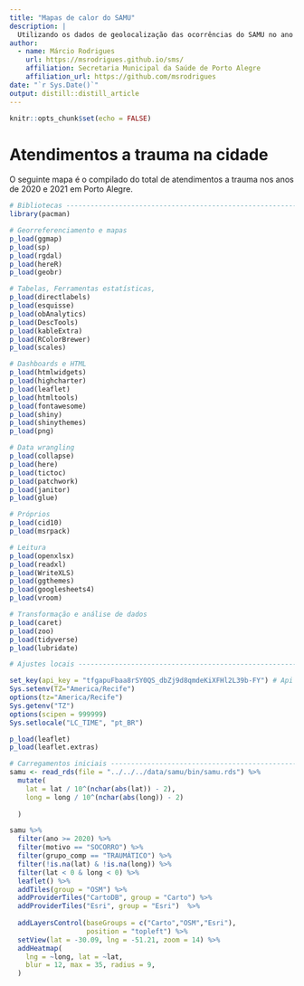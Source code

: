 ```yaml
---
title: "Mapas de calor do SAMU"
description: |
  Utilizando os dados de geolocalização das ocorrências do SAMU no ano de 2020 e 2021.
author:
  - name: Márcio Rodrigues 
    url: https://msrodrigues.github.io/sms/
    affiliation: Secretaria Municipal da Saúde de Porto Alegre
    affiliation_url: https://github.com/msrodrigues
date: "`r Sys.Date()`"
output: distill::distill_article
---
```


```r
knitr::opts_chunk$set(echo = FALSE)
```

# Atendimentos a trauma na cidade

O seguinte mapa é o compilado do total de atendimentos a trauma nos anos de 2020 e 2021 em Porto Alegre.

```r
# Bibliotecas -------------------------------------------------------------
library(pacman)

# Georreferenciamento e mapas
p_load(ggmap)
p_load(sp)
p_load(rgdal)
p_load(hereR)
p_load(geobr)

# Tabelas, Ferramentas estatísticas,
p_load(directlabels)
p_load(esquisse)
p_load(obAnalytics)
p_load(DescTools)
p_load(kableExtra)
p_load(RColorBrewer)
p_load(scales)

# Dashboards e HTML
p_load(htmlwidgets)
p_load(highcharter)
p_load(leaflet)
p_load(htmltools)
p_load(fontawesome)
p_load(shiny)
p_load(shinythemes)
p_load(png)

# Data wrangling
p_load(collapse)
p_load(here)
p_load(tictoc)
p_load(patchwork)
p_load(janitor)
p_load(glue)

# Próprios
p_load(cid10)
p_load(msrpack)

# Leitura
p_load(openxlsx)
p_load(readxl)
p_load(WriteXLS)
p_load(ggthemes)
p_load(googlesheets4)
p_load(vroom)

# Transformação e análise de dados
p_load(caret)
p_load(zoo)
p_load(tidyverse)
p_load(lubridate)

# Ajustes locais ----------------------------------------------------------

set_key(api_key = "tfgapuFbaa8rSY0QS_dbZj9d8qmdeKiXFHl2L39b-FY") # Api HERE
Sys.setenv(TZ="America/Recife")
options(tz="America/Recife")
Sys.getenv("TZ")
options(scipen = 999999)
Sys.setlocale("LC_TIME", "pt_BR")

p_load(leaflet)
p_load(leaflet.extras)

# Carregamentos iniciais --------------------------------------------------
samu <- read_rds(file = "../../../data/samu/bin/samu.rds") %>% 
  mutate(
    lat = lat / 10^(nchar(abs(lat)) - 2),
    long = long / 10^(nchar(abs(long)) - 2)
    
  )
```


```r
samu %>% 
  filter(ano >= 2020) %>% 
  filter(motivo == "SOCORRO") %>% 
  filter(grupo_comp == "TRAUMÁTICO") %>% 
  filter(!is.na(lat) & !is.na(long)) %>% 
  filter(lat < 0 & long < 0) %>%
  leaflet() %>% 
  addTiles(group = "OSM") %>% 
  addProviderTiles("CartoDB", group = "Carto") %>% 
  addProviderTiles("Esri", group = "Esri")  %>%
  
  addLayersControl(baseGroups = c("Carto","OSM","Esri"),
                   position = "topleft") %>% 
  setView(lat = -30.09, lng = -51.21, zoom = 14) %>% 
  addHeatmap(
    lng = ~long, lat = ~lat,
    blur = 12, max = 35, radius = 9, 
  )

```






